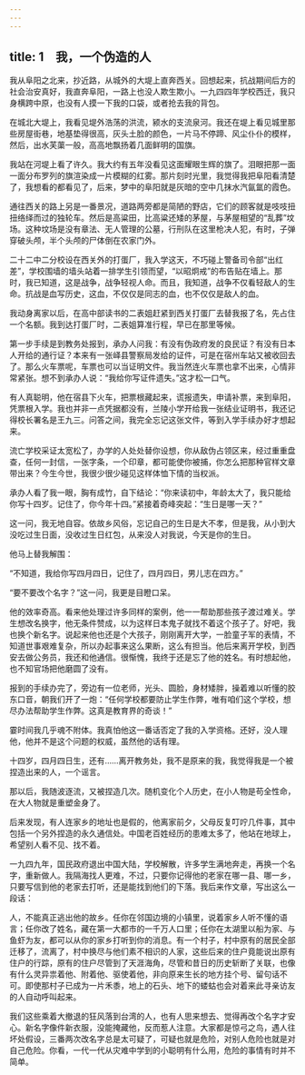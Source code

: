 ```yaml
---
---
---
```

title: 1　我，一个伪造的人
---

我从阜阳之北来，抄近路，从城外的大堤上直奔西关。回想起来，抗战期间后方的社会治安真好，我直奔阜阳，一路上也没人欺生欺小。一九四四年学校西迁，我只身横跨中原，也没有人摸一下我的口袋，或者抢去我的背包。

在城北大堤上，我看见堤外浩荡的洪流，颍水的支流泉河。我还在堤上看见城里那些房屋街巷，地基垫得很高，灰头土脸的颜色，一片马不停蹄、风尘仆仆的模样，然后，出水芙蕖一般，高高地飘扬着几面鲜明的国旗。

我站在河堤上看了许久。我大约有五年没看见这面耀眼生辉的旗了。泪眼把那一面一面分布罗列的旗渲染成一片模糊的红雾。那片刻时光里，我觉得我把阜阳看清楚了，我想看的都看见了，后来，梦中的阜阳就是灰暗的空中几抹水汽氤氲的霞色。

通往西关的路上另是一番景况，道路两旁都是简陋的野店，它们的顾客就是吱吱扭扭络绎而过的独轮车。然后是高粱田，比高粱还矮的茅屋，与茅屋相望的“乱葬”坟场。这种坟场是没有章法、无人管理的公墓，行刑队在这里枪决人犯，有时，子弹穿破头颅，半个头颅的尸体倒在农家门外。

二十二中二分校设在西关外的打蛋厂，我入学这天，不巧碰上警备司令部“出红差”，学校围墙的墙头站着一排学生引领而望，“以昭炯戒”的布告贴在墙上。那时，我已知道，这是战争，战争轻视人命。而且，我知道，战争不仅看轻敌人的生命。抗战是血写历史，这血，不仅仅是同志的血，也不仅仅是敌人的血。

我动身离家以后，在高中部读书的二表姐赶紧到西关打蛋厂去替我报了名，先占住一个名额。我到达打蛋厂时，二表姐算准行程，早已在那里等候。

第一步手续是到教务处报到，承办人问我：有没有伪政府发的良民证？有没有日本人开给的通行证？本来有一张峄县警察局发给的证件，可是在宿州车站又被收回去了。那么火车票呢，车票也可以当证明文件。我当然连火车票也拿不出来，心情非常紧张。想不到承办人说：“我给你写证件遗失。”这才松一口气。

有人真聪明，他在宿县下火车，把票根藏起来，谎报遗失，申请补票，来到阜阳，凭票根入学。我也并非一点凭据都没有，兰陵小学开给我一张结业证明书，我还记得校长署名是王九三。问答之间，我完全忘记这张文件，等到入学手续办好才想起来。

流亡学校采证太宽松了，办学的人处处替你设想，你从敌伪占领区来，经过重重盘查，任何一封信，一张字条，一个印章，都可能使你被捕，你怎么把那种官样文章带出来？今生今世，我很少很少碰见这样体恤下情的当权派。

承办人看了我一眼，胸有成竹，自下结论：“你来读初中，年龄太大了，我只能给你写十四岁。记住了，你今年十四。”紧接着奇峰突起：“生日是哪一天？”

这一问，我无地自容。依故乡风俗，忘记自己的生日是大不孝，但是我，从小到大没吃过生日面，没收过生日红包，从来没人对我说，今天是你的生日。

他马上替我解围：

“不知道，我给你写四月四日，记住了，四月四日，男儿志在四方。”

“要不要改个名字？”这一问，我更是目瞪口呆。

他的效率奇高。看来他处理过许多同样的案例，他一一帮助那些孩子渡过难关。学生想改名换字，他无条件赞成，以为这样日本鬼子就找不着这个孩子了。好吧，我也换个新名字。说起来他也还是个大孩子，刚刚离开大学，一脸童子军的表情，不知道世事艰难复杂，所以办起事来这么果断，这么有担当。他后来离开学校，到西安去做公务员，我还和他通信。很惭愧，我终于还是忘了他的姓名。有时想起他，也不知官场把他磨圆了没有。

报到的手续办完了，旁边有一位老师，光头、圆脸，身材矮胖，操着难以听懂的胶东口音，朝我们开了一炮：“任何学校都要防止学生作弊，唯有咱们这个学校，想尽办法帮助学生作弊。这真是教育界的奇谈！”

霎时间我几乎魂不附体。我真怕他这一番话否定了我的入学资格。还好，没人理他，他并不是这个问题的权威，虽然他的话有理。

十四岁，四月四日生，还有……离开教务处，我不是原来的我，我觉得我是一个被捏造出来的人，一个谣言。

那以后，我随波逐流，又被捏造几次。随机变化个人历史，在小人物是苟全性命，在大人物就是重塑金身了。

后来发现，有人连家乡的地址也是假的，他离家前夕，父母反复叮咛几件事，其中包括一个另外捏造的永久通信处。中国老百姓经历的患难太多了，他站在地球上，希望别人看不见、找不着。

一九四九年，国民政府退出中国大陆，学校解散，许多学生满地奔走，再换一个名字，重新做人。我隔海找人更难，不过，只要你记得他的老家在哪一县、哪一乡，只要写信到他的老家去打听，还是能找到他们的下落。我后来作文章，写出这么一段话：

人，不能真正逃出他的故乡。任你在邻国边境的小镇里，说着家乡人听不懂的语言；任你改了姓名，藏在第一大都市的一千万人口里；任你在太湖里以船为家、与鱼虾为友，都可以从你的家乡打听到你的消息。有一个村子，村中原有的居民全部迁移了，流离了，村中换尽与他们素不相识的人家，这些后来的住户竟能说出原有住户的行踪，原有的住户尽管到了天涯海角，尽管和昔日的历史斩断了关联，也像有什么灵异祟着他、附着他、驱使着他，非向原来生长的地方挂个号、留句话不可。即使那村子已成为一片禾黍，地上的石头、地下的蝼蛄也会对着来此寻亲访友的人自动呼叫起来。



我们这些乘着大撤退的狂风落到台湾的人，也有人思来想去、觉得再改个名字才安心。新名字像件新衣服，没能掩藏他，反而惹人注意。大家都是惊弓之鸟，遇人往坏处假设，三番两次改名字总是太可疑了，可疑也就是危险，对别人危险也就是对自己危险。你看，一代一代从灾难中学到的小聪明有什么用，危险的事情有时并不简单。